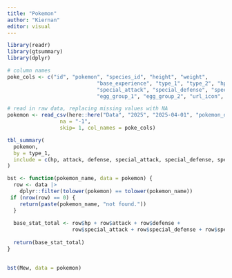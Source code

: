 ```yaml
---
title: "Pokemon"
author: "Kiernan"
editor: visual
---
```


```r
library(readr)
library(gtsummary)
library(dplyr)
```

```r
# column names
poke_cols <- c("id", "pokemon", "species_id", "height", "weight",
							 "base_experience", "type_1", "type_2", "hp", "attack", "defense",
							 "special_attack", "special_defense", "speed", "color_1", "color_2", "color_f",   
							 "egg_group_1", "egg_group_2", "url_icon", "generation_id", "url_image")

# read in raw data, replacing missing values with NA
pokemon <- read_csv(here::here("Data", "2025", "2025-04-01", "pokemon_df.csv"),
				 na = "-1",
				 skip= 1, col_names = poke_cols)
```

```r
tbl_summary(
  pokemon,
  by = type_1,
  include = c(hp, attack, defense, special_attack, special_defense, speed)
)
```

```r
bst <- function(pokemon_name, data = pokemon) {
  row <- data |>
    dplyr::filter(tolower(pokemon) == tolower(pokemon_name))
 if (nrow(row) == 0) {
    return(paste(pokemon_name, "not found."))
  }
  
  base_stat_total <- row$hp + row$attack + row$defense +
                     row$special_attack + row$special_defense + row$speed
  
  return(base_stat_total) 
}  
  
```

  
```r
bst(Mew, data = pokemon)
```

